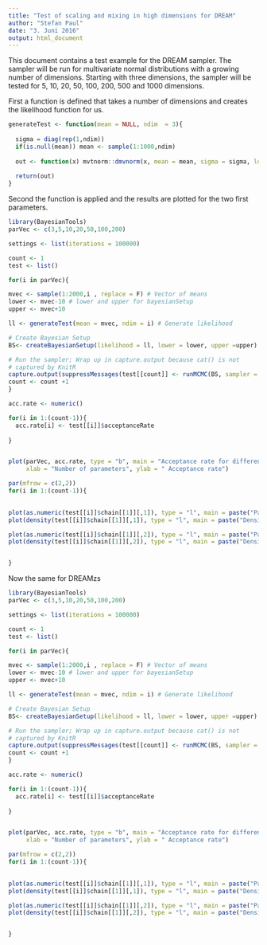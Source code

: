 ```yaml
---
title: "Test of scaling and mixing in high dimensions for DREAM"
author: "Stefan Paul"
date: "3. Juni 2016"
output: html_document
---
```


This document contains a test example for the DREAM sampler.
The sampler will be run for multivariate normal distributions with a
growing number of dimensions.
Starting with three dimensions, the sampler will be tested for 
5, 10, 20, 50, 100, 200, 500 and 1000 dimensions.

First a function is defined that takes a number of dimensions and
creates the likelihood function for us.

```r
generateTest <- function(mean = NULL, ndim  = 3){
  
  sigma = diag(rep(1,ndim))
  if(is.null(mean)) mean <- sample(1:1000,ndim)
  
  out <- function(x) mvtnorm::dmvnorm(x, mean = mean, sigma = sigma, log=T)
  
  return(out)
}
```

Second the function is applied and the results are plotted for 
the two first parameters.

```r
library(BayesianTools)
parVec <- c(3,5,10,20,50,100,200)

settings <- list(iterations = 100000)

count <- 1
test <- list()

for(i in parVec){

mvec <- sample(1:2000,i , replace = F) # Vector of means
lower <- mvec-10 # lower and upper for bayesianSetup
upper <- mvec+10

ll <- generateTest(mean = mvec, ndim = i) # Generate likelihood

# Create Bayesian Setup
BS<- createBayesianSetup(likelihood = ll, lower = lower, upper =upper)

# Run the sampler; Wrap up in capture.output because cat() is not
# captured by KnitR
capture.output(suppressMessages(test[[count]] <- runMCMC(BS, sampler = "DREAM", settings = settings)))
count <- count +1
}

```


```r
acc.rate <- numeric()

for(i in 1:(count-1)){
  acc.rate[i] <- test[[i]]$acceptanceRate
  
}


plot(parVec, acc.rate, type = "b", main = "Acceptance rate for different dimensions, DREAM",
     xlab = "Number of parameters", ylab = " Acceptance rate") 

```

```r
par(mfrow = c(2,2))
for(i in 1:(count-1)){

  
plot(as.numeric(test[[i]]$chain[[1]][,1]), type = "l", main = paste("Par1 of ", parVec[i]))  
plot(density(test[[i]]$chain[[1]][,1]), type = "l", main = paste("Density of Par1 of ", parVec[i]))  

plot(as.numeric(test[[i]]$chain[[1]][,2]), type = "l", main = paste("Par2 of ", parVec[i]))  
plot(density(test[[i]]$chain[[1]][,2]), type = "l", main = paste("Density of Par2 of ", parVec[i]))  


}


```


Now the same for DREAMzs
```r
library(BayesianTools)
parVec <- c(3,5,10,20,50,100,200)

settings <- list(iterations = 100000)

count <- 1
test <- list()

for(i in parVec){

mvec <- sample(1:2000,i , replace = F) # Vector of means
lower <- mvec-10 # lower and upper for bayesianSetup
upper <- mvec+10

ll <- generateTest(mean = mvec, ndim = i) # Generate likelihood

# Create Bayesian Setup
BS<- createBayesianSetup(likelihood = ll, lower = lower, upper =upper)

# Run the sampler; Wrap up in capture.output because cat() is not
# captured by KnitR
capture.output(suppressMessages(test[[count]] <- runMCMC(BS, sampler = "DREAMzs", settings = settings)))
count <- count +1
}

```


```r
acc.rate <- numeric()

for(i in 1:(count-1)){
  acc.rate[i] <- test[[i]]$acceptanceRate
  
}


plot(parVec, acc.rate, type = "b", main = "Acceptance rate for different dimensions, DREAMzs",
     xlab = "Number of parameters", ylab = " Acceptance rate") 

```

```r
par(mfrow = c(2,2))
for(i in 1:(count-1)){

  
plot(as.numeric(test[[i]]$chain[[1]][,1]), type = "l", main = paste("Par1 of ", parVec[i]))  
plot(density(test[[i]]$chain[[1]][,1]), type = "l", main = paste("Density of Par1 of ", parVec[i]))  

plot(as.numeric(test[[i]]$chain[[1]][,2]), type = "l", main = paste("Par2 of ", parVec[i]))  
plot(density(test[[i]]$chain[[1]][,2]), type = "l", main = paste("Density of Par2 of ", parVec[i]))  


}


```

